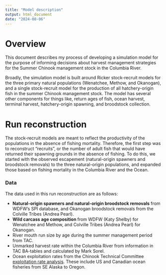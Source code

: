 ```yaml
---
title: "Model description"
output: html_document
date: "2024-08-06"
---
```



# Overview

This document describes my process of developing a simulation model for the purpose of informing decisions about harvest management strategies for the Summer Chinook management stock in the Columbia River.

Broadly, the simulation model is built around Ricker stock-recruit models for the three primary natural populations (Wenatchee, Methow, and Okanogan), and a single stock-recruit model for the production of all hatchery-origin fish in the summer Chinook management stock. The model has several other components for things like, return ages of fish, ocean harvest, terminal harvest, hatchery-origin spawning, and broodstock collection. 

# Run reconstruction

The stock-recruit models are meant to reflect the productivity of the populations in the absence of fishing mortality. Therefore, the first step was to reconstruct "recruits", or the number of adult fish that would have returned their spawning grounds in the absence of fishing. To do this, we started with the observed escapement (natural-origin spawners and broodstock removals) to the three natural-origin populations, and expanded those based on fishing mortality in the Columbia River and the Ocean.  


### Data

The data used in this run reconstruction are as follows:  

- **Natural-origin spawners and natural-origin broodstock removals** from WDFW's SPI database, and Okanogan broodstock removals from the Colville Tribes (Andrea Pearl).  
- **Wild carcass age composition ** from WDFW (Katy Shelby) for Wenatchee and Methow, and Colville Tribes (Andrea Pearl) for Okanogan.  
- River mouth run size by age during the summer management period from TAC.  
- Unmarked harvest rate within the Columbia River from information in TAC BA-tables and calculated by Mark Sorel.  
- Ocean exploitation rates from the Chinook Technical Committee [exploitation rate analysis](https://www.psc.org/wp-admin/admin-ajax.php?juwpfisadmin=false&action=wpfd&task=file.download&wpfd_category_id=35&wpfd_file_id=15444&token=&preview=1). These include US and Canadian ocean fisheries from SE Alaska to Oregon.  

